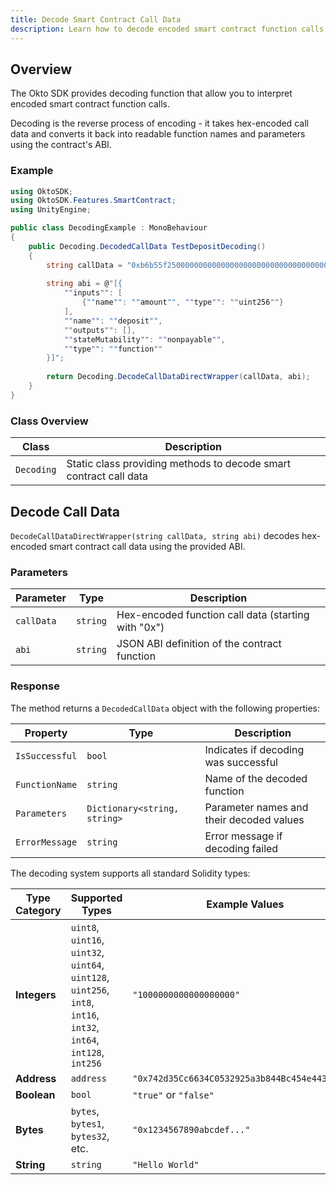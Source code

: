 ```yaml
---
title: Decode Smart Contract Call Data
description: Learn how to decode encoded smart contract function calls using the Okto SDK in Unity.
---
```




<AIMarkdownComponent isIndex={false} />

## Overview

The Okto SDK provides decoding function that allow you to interpret encoded smart contract function calls. 

<Callout type="info">
Decoding is the reverse process of encoding - it takes hex-encoded call data and converts it back into readable function names and parameters using the contract's ABI.
</Callout>

### Example

<Accordions>
<Accordion title="Basic Function Decoding">

```csharp
using OktoSDK;
using OktoSDK.Features.SmartContract;
using UnityEngine;

public class DecodingExample : MonoBehaviour
{
    public Decoding.DecodedCallData TestDepositDecoding()
    {
        string callData = "0xb6b55f250000000000000000000000000000000000000000000000000de0b6b3a7640000";
        
        string abi = @"[{
            ""inputs"": [
                {""name"": ""amount"", ""type"": ""uint256""}
            ],
            ""name"": ""deposit"",
            ""outputs"": [],
            ""stateMutability"": ""nonpayable"",
            ""type"": ""function""
        }]";
        
        return Decoding.DecodeCallDataDirectWrapper(callData, abi);
    }
}
```

</Accordion>
</Accordions>

### Class Overview

| Class | Description |
|---------|-------------|
| `Decoding` | Static class providing methods to decode smart contract call data |

<div className="method-box">

## Decode Call Data

`DecodeCallDataDirectWrapper(string callData, string abi)` decodes hex-encoded smart contract call data using the provided ABI.

### Parameters

| Parameter | Type | Description |
|-----------|------|-------------|
| `callData` | `string` | Hex-encoded function call data (starting with "0x") |
| `abi` | `string` | JSON ABI definition of the contract function |

### Response

<Callout title="Success Response">

The method returns a `DecodedCallData` object with the following properties:

| Property | Type | Description |
|----------|------|-------------|
| `IsSuccessful` | `bool` | Indicates if decoding was successful |
| `FunctionName` | `string` | Name of the decoded function |
| `Parameters` | `Dictionary<string, string>` | Parameter names and their decoded values |
| `ErrorMessage` | `string` | Error message if decoding failed |

</Callout>

<Accordions>
<Accordion title="Supported Parameter Types">

The decoding system supports all standard Solidity types:

| Type Category | Supported Types | Example Values |
|---------------|----------------|----------------|
| **Integers** | `uint8`, `uint16`, `uint32`, `uint64`, `uint128`, `uint256`, `int8`, `int16`, `int32`, `int64`, `int128`, `int256` | `"1000000000000000000"` |
| **Address** | `address` | `"0x742d35Cc6634C0532925a3b844Bc454e4438f44e"` |
| **Boolean** | `bool` | `"true"` or `"false"` |
| **Bytes** | `bytes`, `bytes1`, `bytes32`, etc. | `"0x1234567890abcdef..."` |
| **String** | `string` | `"Hello World"` |

</Accordion>
</Accordions>

</div>
